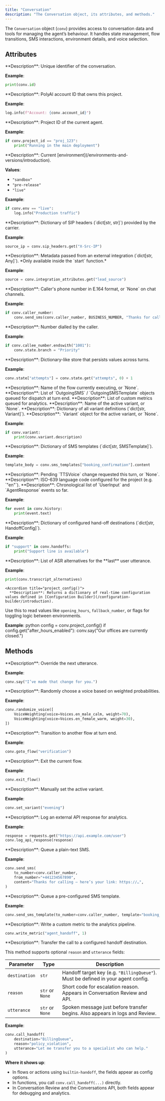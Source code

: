 ```yaml
---
title: "Conversation"
description: "The Conversation object, its attributes, and methods."
---
```


The `Conversation` object (`conv`) provides access to conversation data and tools for managing the agent’s behaviour. It handles state management, flow transitions, SMS interactions, environment details, and voice selection.

## Attributes

<AccordionGroup>

  <Accordion title="id">
    **Description**: Unique identifier of the conversation.

**Example**:
```python
print(conv.id)
```

  </Accordion>

  <Accordion title="account_id">
    **Description**: PolyAI account ID that owns this project.

**Example**:
```python
log.info(f"Account: {conv.account_id}")
```

  </Accordion>

  <Accordion title="project_id">
    **Description**: Project ID of the current agent.

**Example**:
```python
if conv.project_id == "proj_123":
    print("Running in the main deployment")
```

  </Accordion>

  <Accordion title="env">
    **Description**: Current [environment](/environments-and-versions/introduction).

**Values**:
- `"sandbox"`
- `"pre-release"`
- `"live"`

**Example**:
```python
if conv.env == "live":
    log.info("Production traffic")
```

  </Accordion>

  <Accordion title="sip_headers">
    **Description**: Dictionary of SIP headers (`dict[str, str]`) provided by the carrier.

**Example**:
```python
source_ip = conv.sip_headers.get("X-Src-IP")
```

  </Accordion>

  <Accordion title="integration_attributes">
    **Description**: Metadata passed from an external integration (`dict[str, Any]`).
    *Only available inside the `start` function.*

**Example**:
```python
source = conv.integration_attributes.get("lead_source")
```

  </Accordion>

  <Accordion title="caller_number">
    **Description**: Caller's phone number in E.164 format, or `None` on chat channels.

**Example**:
```python
if conv.caller_number:
    conv.send_sms(conv.caller_number, BUSINESS_NUMBER, "Thanks for calling!")
```

  </Accordion>

  <Accordion title="callee_number">
    **Description**: Number dialled by the caller.

**Example**:
```python
if conv.callee_number.endswith("1001"):
    conv.state.branch = "Priority"
```

  </Accordion>

  <Accordion title="state">
    **Description**: Dictionary-like store that persists values across turns.

**Example**:
```python
conv.state["attempts"] = conv.state.get("attempts", 0) + 1
```

  </Accordion>

  <Accordion title="current_flow">
    **Description**: Name of the flow currently executing, or `None`.
  </Accordion>

  <Accordion title="sms_queue">
    **Description**: List of `OutgoingSMS` / `OutgoingSMSTemplate` objects queued for dispatch at turn end.
  </Accordion>

  <Accordion title="metrics_queue">
    **Description**: List of custom metrics queued for analytics.
  </Accordion>

  <Accordion title="variant_name">
    **Description**: Name of the active variant, or `None`.
  </Accordion>

  <Accordion title="variants">
    **Description**: Dictionary of all variant definitions (`dict[str, Variant]`).
  </Accordion>

  <Accordion title="variant">
    **Description**: `Variant` object for the active variant, or `None`.

**Example**:
```python
if conv.variant:
    print(conv.variant.description)
```

  </Accordion>

  <Accordion title="sms_templates">
    **Description**: Dictionary of SMS templates (`dict[str, SMSTemplate]`).

**Example**:
```python
template_body = conv.sms_templates["booking_confirmation"].content
```

  </Accordion>

  <Accordion title="voice_change">
    **Description**: Pending `TTSVoice` change requested this turn, or `None`.
  </Accordion>

  <Accordion title="language">
    **Description**: ISO-639 language code configured for the project (e.g. `"en"`).
  </Accordion>

  <Accordion title="history">
    **Description**: Chronological list of `UserInput` and `AgentResponse` events so far.

**Example**:
```python
for event in conv.history:
    print(event.text)
```

  </Accordion>

  <Accordion title="handoffs">
    **Description**: Dictionary of configured hand-off destinations (`dict[str, HandoffConfig]`).

**Example**:
```python
if "support" in conv.handoffs:
    print("Support line is available")
```

  </Accordion>

  <Accordion title="transcript_alternatives">
    **Description**: List of ASR alternatives for the **last** user utterance.

**Example**:
```python
print(conv.transcript_alternatives)
```

  </Accordion>

    <Accordion title="project_config()">
      **Description**: Returns a dictionary of real-time configuration values defined in [Configuration Builder](/configuration-builder/introduction).

  Use this to read values like `opening_hours`, `fallback_number`, or flags for toggling logic between environments.

  **Example**:
  python
  config = conv.project_config()
  if config.get("after_hours_enabled"):
      conv.say("Our offices are currently closed.")
    </Accordion>

</AccordionGroup>

## Methods

<AccordionGroup>

  <Accordion title="say">
    **Description**: Override the next utterance.

**Example**:
```python
conv.say("I’ve made that change for you.")
```

  </Accordion>

  <Accordion title="randomize_voice">
    **Description**: Randomly choose a voice based on weighted probabilities.

**Example**:
```python
conv.randomize_voice([
    VoiceWeighting(voice=Voices.en_male_calm, weight=70),
    VoiceWeighting(voice=Voices.en_female_warm, weight=30),
])
```

  </Accordion>

  <Accordion title="goto_flow">
    **Description**: Transition to another flow at turn end.

**Example**:
```python
conv.goto_flow("verification")
```

  </Accordion>

  <Accordion title="exit_flow">
    **Description**: Exit the current flow.

**Example**:
```python
conv.exit_flow()
```

  </Accordion>

  <Accordion title="set_variant">
    **Description**: Manually set the active variant.

**Example**:
```python
conv.set_variant("evening")
```

  </Accordion>

  <Accordion title="log_api_response">
    **Description**: Log an external API response for analytics.

**Example**:
```python
response = requests.get("https://api.example.com/user")
conv.log_api_response(response)
```

  </Accordion>

  <Accordion title="send_sms">
    **Description**: Queue a plain-text SMS.

**Example**:
```python
conv.send_sms(
    to_number=conv.caller_number,
    from_number="+441234567890",
    content="Thanks for calling — here’s your link: https://…",
)
```

  </Accordion>

  <Accordion title="send_sms_template">
    **Description**: Queue a pre-configured SMS template.

**Example**:
```python
conv.send_sms_template(to_number=conv.caller_number, template="booking_confirmation")
```

  </Accordion>

  <Accordion title="write_metric">
    **Description**: Write a custom metric to the analytics pipeline.

```python
conv.write_metric("agent_handoff", 1)
```

  </Accordion>

<Accordion title="call_handoff">
**Description**: Transfer the call to a configured handoff destination.

This method supports optional `reason` and `utterance` fields:

| Parameter     | Type            | Description                                                                 |
|---------------|-----------------|-----------------------------------------------------------------------------|
| `destination` | `str`            | Handoff target key (e.g. `"BillingQueue"`). Must be defined in your agent config. |
| `reason`      | `str` or `None`  | Short code for escalation reason. Appears in Conversation Review and API.      |
| `utterance`   | `str` or `None`  | Spoken message just before transfer begins. Also appears in logs and Review.   |

**Example**:

```python
conv.call_handoff(
    destination="BillingQueue",
    reason="policy_violation",
    utterance="Let me transfer you to a specialist who can help."
)
```

**Where it shows up**:
- In flows or actions using `builtin-handoff`, the fields appear as config options.
- In functions, you call `conv.call_handoff(...)` directly.
- In Conversation Review and the Conversations API, both fields appear for debugging and analytics.
</Accordion>
</AccordionGroup>
